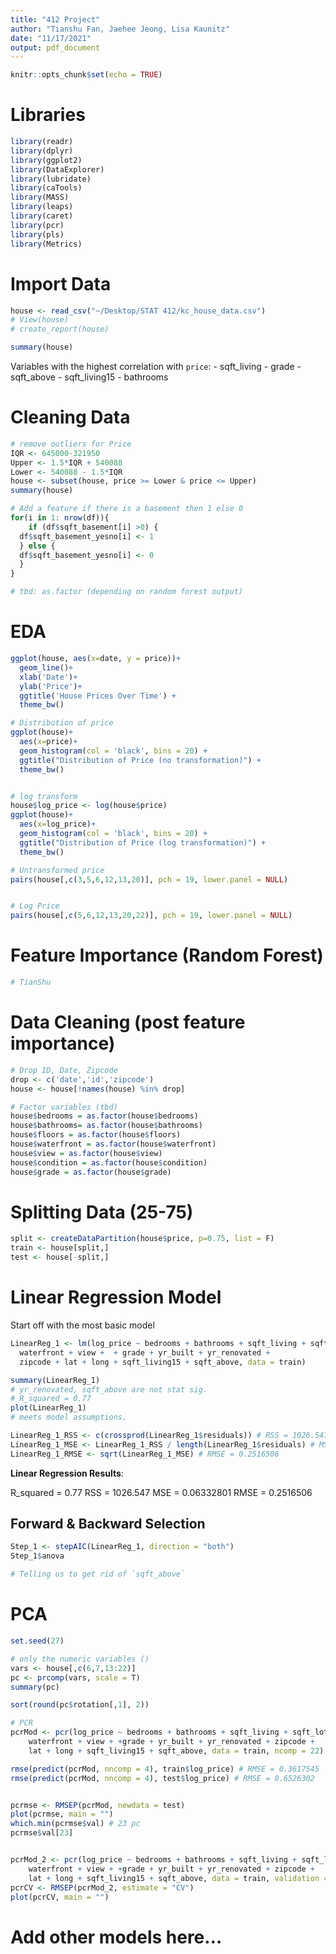 ```yaml
---
title: "412 Project"
author: "Tianshu Fan, Jaehee Jeong, Lisa Kaunitz"
date: "11/17/2021"
output: pdf_document
---
```


```r
knitr::opts_chunk$set(echo = TRUE)
```

# Libraries

```r
library(readr)
library(dplyr)
library(ggplot2)
library(DataExplorer)
library(lubridate)
library(caTools)
library(MASS)
library(leaps)
library(caret)
library(pcr)
library(pls)
library(Metrics)
```

# Import Data

```r
house <- read_csv("~/Desktop/STAT 412/kc_house_data.csv")
# View(house)
# create_report(house)

summary(house)
```


Variables with the highest correlation with `price`: 
- sqft_living
- grade
- sqft_above
- sqft_living15
- bathrooms


# Cleaning Data

```r
# remove outliers for Price 
IQR <- 645000-321950
Upper <- 1.5*IQR + 540088
Lower <- 540088 - 1.5*IQR
house <- subset(house, price >= Lower & price <= Upper)
summary(house)

# Add a feature if there is a basement then 1 else 0
for(i in 1: nrow(df)){
    if (df$sqft_basement[i] >0) {
  df$sqft_basement_yesno[i] <- 1
  } else {
  df$sqft_basement_yesno[i] <- 0
  }
}

# tbd: as.factor (depending on random forest output)

```

# EDA 

```r
ggplot(house, aes(x=date, y = price))+
  geom_line()+
  xlab('Date')+
  ylab('Price')+
  ggtitle('House Prices Over Time') + 
  theme_bw()

# Distribution of price
ggplot(house)+
  aes(x=price)+
  geom_histogram(col = 'black', bins = 20) +
  ggtitle("Distribution of Price (no transformation)") +
  theme_bw()


# log transform 
house$log_price <- log(house$price)
ggplot(house)+
  aes(x=log_price)+
  geom_histogram(col = 'black', bins = 20) +
  ggtitle("Distribution of Price (log transformation)") +
  theme_bw()

# Untransformed price
pairs(house[,c(3,5,6,12,13,20)], pch = 19, lower.panel = NULL)


# Log Price
pairs(house[,c(5,6,12,13,20,22)], pch = 19, lower.panel = NULL)

```


# Feature Importance (Random Forest)

```r
# TianShu 


```


# Data Cleaning (post feature importance)

```r
# Drop ID, Date, Zipcode
drop <- c('date','id','zipcode')
house <- house[!names(house) %in% drop]

# Factor variables (tbd)
house$bedrooms = as.factor(house$bedrooms)
house$bathrooms= as.factor(house$bathrooms)
house$floors = as.factor(house$floors)
house$waterfront = as.factor(house$waterfront)
house$view = as.factor(house$view)
house$condition = as.factor(house$condition)
house$grade = as.factor(house$grade)

```

# Splitting Data (25-75)

```r
split <- createDataPartition(house$price, p=0.75, list = F)
train <- house[split,]
test <- house[-split,]
```

# Linear Regression Model

Start off with the most basic model

```r

LinearReg_1 <- lm(log_price ~ bedrooms + bathrooms + sqft_living + sqft_lot + floors + 
  waterfront + view +  + grade + yr_built + yr_renovated + 
  zipcode + lat + long + sqft_living15 + sqft_above, data = train)

summary(LinearReg_1)
# yr_renovated, sqft_above are not stat sig.
# R_squared = 0.77
plot(LinearReg_1)
# meets model assumptions. 

LinearReg_1_RSS <- c(crossprod(LinearReg_1$residuals)) # RSS = 1026.547
LinearReg_1_MSE <- LinearReg_1_RSS / length(LinearReg_1$residuals) # MSE = 0.06332801
LinearReg_1_RMSE <- sqrt(LinearReg_1_MSE) # RMSE = 0.2516506

```

__Linear Regression Results__: 

R_squared = 0.77
RSS = 1026.547
MSE = 0.06332801
RMSE = 0.2516506



## Forward & Backward Selection 

```r
Step_1 <- stepAIC(LinearReg_1, direction = "both")
Step_1$anova

# Telling us to get rid of `sqft_above`
```

# PCA

```r
set.seed(27)

# only the numeric variables ()
vars <- house[,c(6,7,13:22)]
pc <- prcomp(vars, scale = T)
summary(pc)

sort(round(pc$rotation[,1], 2))

# PCR
pcrMod <- pcr(log_price ~ bedrooms + bathrooms + sqft_living + sqft_lot + floors + 
    waterfront + view + +grade + yr_built + yr_renovated + zipcode + 
    lat + long + sqft_living15 + sqft_above, data = train, ncomp = 22)

rmse(predict(pcrMod, nncomp = 4), train$log_price) # RMSE = 0.3617545
rmse(predict(pcrMod, nncomp = 4), test$log_price) # RMSE = 0.6526302


pcrmse <- RMSEP(pcrMod, newdata = test)
plot(pcrmse, main = "")
which.min(pcrmse$val) # 23 pc
pcrmse$val[23]


pcrMod_2 <- pcr(log_price ~ bedrooms + bathrooms + sqft_living + sqft_lot + floors + 
    waterfront + view + +grade + yr_built + yr_renovated + zipcode + 
    lat + long + sqft_living15 + sqft_above, data = train, validation = "CV", ncomp = 22, segments = 10)
pcrCV <- RMSEP(pcrMod_2, estimate = "CV")
plot(pcrCV, main = "")
```

# Add other models here... 
